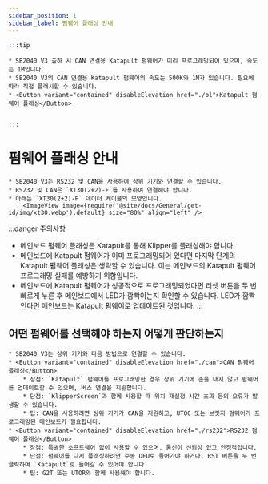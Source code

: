 ```yaml
---
sidebar_position: 1
sidebar_label: 펌웨어 플래싱 안내
---
```





    :::tip

    * SB2040 V3 출하 시 CAN 연결용 Katapult 펌웨어가 미리 프로그래밍되어 있으며, 속도는 1M입니다.
    * SB2040 V3의 CAN 연결용 Katapult 펌웨어의 속도는 500K와 1M가 있습니다. 필요에 따라 직접 플래시할 수 있습니다.
    * <Button variant="contained" disableElevation href="./bl">Katapult 펌웨어 플래싱</Button>


    :::

# 펌웨어 플래싱 안내

    * SB2040 V3는 RS232 및 CAN을 사용하여 상위 기기와 연결할 수 있습니다.
    * RS232 및 CAN은 `XT30(2+2)-F`를 사용하여 연결해야 합니다.
    * 아래는 `XT30(2+2)-F` 데이터 케이블의 모양입니다.
        <ImageView image={require('@site/docs/General/get-id/img/xt30.webp').default} size="80%" align="left" />

:::danger 주의사항
* 메인보드 펌웨어 플래싱은 Katapult를 통해 Klipper를 플래싱해야 합니다.
* 메인보드에 Katapult 펌웨어가 이미 프로그래밍되어 있다면 마지막 단계의 Katapult 펌웨어 플래싱은 생략할 수 있습니다. 이는 메인보드의 Katapult 펌웨어 프로그래밍 실패를 예방하기 위함입니다.
* 메인보드에 Katapult 펌웨어가 성공적으로 프로그래밍되었다면 리셋 버튼을 두 번 빠르게 누른 후 메인보드에서 LED가 깜빡이는지 확인할 수 있습니다. LED가 깜빡인다면 메인보드는 Katapult 펌웨어로 업데이트된 것입니다.
:::

## 어떤 펌웨어를 선택해야 하는지 어떻게 판단하는지

    * SB2040 V3는 상위 기기와 다음 방법으로 연결할 수 있습니다.
    * <Button variant="contained" disableElevation href="./can">CAN 펌웨어 플래싱</Button>
        * 장점: `Katapult` 펌웨어를 프로그래밍한 경우 상위 기기에 손을 대지 않고 펌웨어를 업데이트할 수 있으며, 버스 연결을 지원합니다.
        * 단점: `KlipperScreen`과 함께 사용할 때 위치 재설정 시간 초과 등의 오류가 발생할 수 있습니다.
        * 팁: CAN을 사용하려면 상위 기기가 CAN을 지원하고, UTOC 또는 브릿지 펌웨어가 프로그래밍된 메인보드가 필요합니다.
    * <Button variant="contained" disableElevation href="./rs232">RS232 펌웨어 플래싱</Button>
        * 장점: 특별한 소프트웨어 없이 사용할 수 있으며, 통신이 신뢰성 있고 안정적입니다.
        * 단점: 펌웨어를 다시 플래싱하려면 수동 DFU로 들어가야 하거나, RST 버튼을 두 번 클릭하여 `Katapult`로 들어갈 수 있어야 합니다.
        * 팁: G2T 또는 UTOR와 함께 사용해야 합니다.
